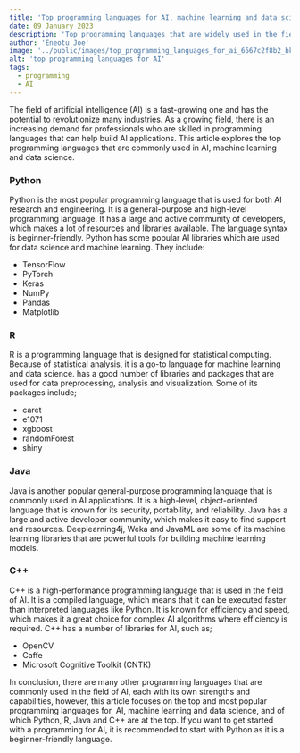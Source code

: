 ```yaml
---
title: 'Top programming languages for AI, machine learning and data science'
date: 09 January 2023
description: 'Top programming languages that are widely used in the field of artificial intelligence, machine learning and data science.'
author: 'Eneotu Joe'
image: '../public/images/top_programming_languages_for_ai_6567c2f8b2_bkqjrb.png'
alt: 'top programming languages for AI'
tags: 
  - programming
  - AI
---
```

The field of artificial intelligence (AI) is a fast-growing one and has the potential to revolutionize many industries. As a growing field, there is an increasing demand for professionals who are skilled in programming languages that can help build AI applications. This article explores the top programming languages that are commonly used in AI, machine learning and data science.
 
### Python
Python is the most popular programming language that is used for both AI research and engineering. It is a general-purpose and high-level programming language. It has a large and active community of developers, which makes a lot of resources and libraries available. The language syntax is beginner-friendly. Python has some popular AI libraries which are used for data science and machine learning. They include:
  - TensorFlow
  - PyTorch
  - Keras
  - NumPy
  - Pandas
  - Matplotlib

### R
R is a programming language that is designed for statistical computing. Because of statistical analysis, it is a go-to language for machine learning and data science. has a good number of libraries and packages that are used for data preprocessing, analysis and visualization. Some of its packages include;
- caret
- e1071
- xgboost
- randomForest
- shiny
 
### Java
Java is another popular general-purpose programming language that is commonly used in AI applications. It is a high-level, object-oriented language that is known for its security, portability, and reliability. Java has a large and active developer community, which makes it easy to find support and resources. Deeplearning4j, Weka and JavaML are some of its machine learning libraries that are powerful tools for building machine learning models.
 
### C++
C++ is a high-performance programming language that is used in the field of AI. It is a compiled language, which means that it can be executed faster than interpreted languages like Python. It is known for efficiency and speed, which makes it a great choice for complex AI algorithms where efficiency is required. C++ has a number of libraries for AI, such as;
- OpenCV
- Caffe
- Microsoft Cognitive Toolkit (CNTK)
 
In conclusion, there are many other programming languages that are commonly used in the field of AI, each with its own strengths and capabilities, however, this article focuses on the top and most popular programming languages for  AI, machine learning and data science, and of which Python, R, Java and C++ are at the top. If you want to get started with a programming for AI, it is recommended to start with Python as it is a beginner-friendly language.